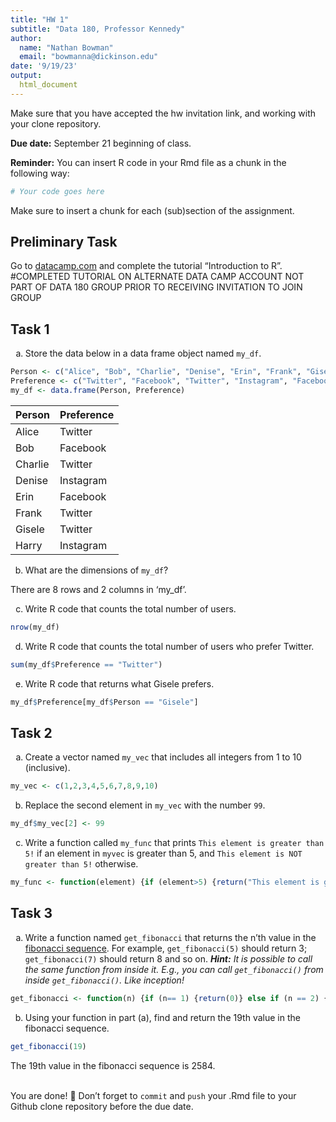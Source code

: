```yaml
---
title: "HW 1"
subtitle: "Data 180, Professor Kennedy"
author: 
  name: "Nathan Bowman"
  email: "bowmanna@dickinson.edu"
date: '9/19/23'
output: 
  html_document
---
```

Make sure that you have accepted the hw invitation link, and working with your clone repository.

**Due date:** September 21 beginning of class.

**Reminder:** You can insert R code in your Rmd file as a chunk in the following way:
```r
# Your code goes here
```
Make sure to insert a chunk for each (sub)section of the assignment.

## Preliminary Task
Go to [datacamp.com](https://datacamp.com) and complete the tutorial "Introduction to R".
#COMPLETED TUTORIAL ON ALTERNATE DATA CAMP ACCOUNT NOT PART OF DATA 180 GROUP PRIOR TO RECEIVING INVITATION TO JOIN GROUP

## Task 1
a) Store the data below in a data frame object named `my_df`.
```r
Person <- c("Alice", "Bob", "Charlie", "Denise", "Erin", "Frank", "Gisele", "Harry")
Preference <- c("Twitter", "Facebook", "Twitter", "Instagram", "Facebook", "Twitter", "Twitter", "Instagram")
my_df <- data.frame(Person, Preference)
```

|Person | Preference|
|:------|:----------|
|Alice | Twitter |
| Bob | Facebook |
| Charlie | Twitter |
| Denise | Instagram |
| Erin | Facebook |
| Frank | Twitter |
| Gisele | Twitter |
| Harry | Instagram |

b) What are the dimensions of `my_df`?

There are 8 rows and 2 columns in 'my_df'. 

c) Write R code that counts the total number of users.

```r
nrow(my_df)
```

d) Write R code that counts the total number of users who prefer Twitter.

```r
sum(my_df$Preference == "Twitter")
```

e) Write R code that returns what Gisele prefers.
```r
my_df$Preference[my_df$Person == "Gisele"]
```
## Task 2
a) Create a vector named `my_vec` that includes all integers from 1 to 10 (inclusive).
```r
my_vec <- c(1,2,3,4,5,6,7,8,9,10)
```
b) Replace the second element in `my_vec` with the number `99`.
```r
my_df$my_vec[2] <- 99
```
c) Write a function called `my_func` that prints `This element is greater than 5!` if an element in `myvec` is greater than 5, and `This element is NOT greater than 5!` otherwise.
```r
my_func <- function(element) {if (element>5) {return("This element is greater than 5!")} else {return("This element is NOT greater than 5!")}}
```
## Task 3
a. Write a function named `get_fibonacci` that returns the n'th value in the [fibonacci sequence](https://www.mathsisfun.com/numbers/fibonacci-sequence.html). For example, `get_fibonacci(5)` should return 3; `get_fibonacci(7)` should return 8 and so on. ***Hint:** It is possible to call the same function from inside it. E.g., you can call `get_fibonacci()` from inside `get_fibonacci()`. Like inception!*
```r
get_fibonacci <- function(n) {if (n== 1) {return(0)} else if (n == 2) {return(1)} else {return(get_fibonacci(n-1) + get_fibonacci(n-2))}}
```
b. Using your function in part (a), find and return the 19th value in the fibonacci sequence.
```r
get_fibonacci(19)
```
The 19th value in the fibonacci sequence is 2584.

<br>
You are done! 🏁 Don't forget to `commit` and `push` your .Rmd file to your Github clone repository before the due date.
<br>

